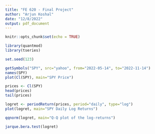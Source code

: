 ```yaml
---
title: "FE 620 - Final Project"
author: "Arjun Koshal"
date: "12/8/2022"
output: pdf_document
---
```


```r
knitr::opts_chunk$set(echo = TRUE)
```


```r
library(quantmod)
library(tseries)
```


```r
set.seed(123)

getSymbols("SPY", src="yahoo", from="2022-05-14", to="2022-11-14")
names(SPY)
plot(Cl(SPY), main="SPY Price")

prices <- Cl(SPY)
head(prices)
tail(prices)

logret <- periodReturn(prices, period="daily", type="log")
plot(logret, main="SPY Daily Log Returns")

qqnorm(logret, main="Q-Q plot of the log-returns")

jarque.bera.test(logret)
```


```r

```


```r

```


```r

```


```r

```